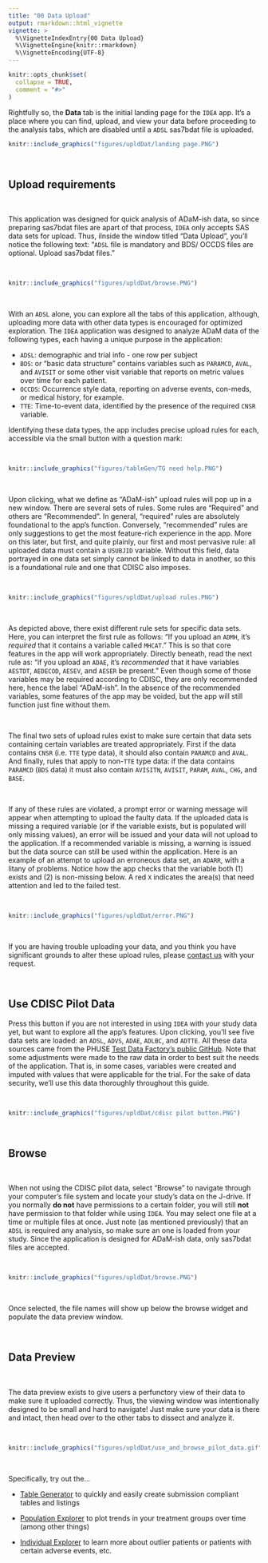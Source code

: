 ```yaml
---
title: "00 Data Upload"
output: rmarkdown::html_vignette
vignette: >
  %\VignetteIndexEntry{00 Data Upload}
  %\VignetteEngine{knitr::rmarkdown}
  %\VignetteEncoding{UTF-8}
---
```


```r
knitr::opts_chunk$set(
  collapse = TRUE,
  comment = "#>"
)
```

Rightfully so, the **Data** tab is the initial landing page for the `IDEA` app. It's a place where you can find, upload, and view your data before proceeding to the analysis tabs, which are disabled until a `ADSL` sas7bdat file is uploaded.

```r
knitr::include_graphics("figures/upldDat/landing page.PNG")
```

<br>

## Upload requirements

<br>

This application was designed for quick analysis of ADaM-ish data, so since preparing sas7bdat files are apart of that process, `IDEA` only accepts SAS data sets for upload. Thus, iInside the window titled "Data Upload", you'll notice the following text: "`ADSL` file is mandatory and BDS/ OCCDS files are optional. Upload sas7bdat files." 

<br>

```r
knitr::include_graphics("figures/upldDat/browse.PNG")
```

<br>

With an `ADSL` alone, you can explore all the tabs of this application, although, uploading more data with other data types is encouraged for optimized exploration. The `IDEA` application was designed to analyze ADaM data of the following types, each having a unique purpose in the application:

- `ADSL`: demographic and trial info - one row per subject
- `BDS`: or "basic data structure" contains variables such as `PARAMCD`, `AVAL`, and `AVISIT` or some other visit variable that reports on metric values over time for each patient.
- `OCCDS`: Occurrence style data, reporting on adverse events, con-meds, or medical history, for example.
- `TTE`: Time-to-event data, identified by the presence of the required `CNSR` variable.

Identifying these data types, the app includes precise upload rules for each, accessible via the small button with a question mark:

<br>

```r
knitr::include_graphics("figures/tableGen/TG need help.PNG")
```

<br>

Upon clicking, what we define as "ADaM-ish" upload rules will pop up in a new window. There are several sets of rules. Some rules are "Required" and others are "Recommended". In general, "required" rules are absolutely foundational to the app's function. Conversely, "recommended" rules are only suggestions to get the most feature-rich experience in the app. More on this later, but first, and quite plainly, our first and most pervasive rule: all uploaded data must contain a `USUBJID` variable. Without this field, data portrayed in one data set simply cannot be linked to data in another, so this is a foundational rule and one that CDISC also imposes.

<br>


```r
knitr::include_graphics("figures/upldDat/upload rules.PNG")
```

<br>

As depicted above, there exist different rule sets for specific data sets. Here, you can interpret the first rule as follows: "If you upload an `ADMH`, it's *required* that it contains a variable called `MHCAT`." This is so that core features in the app will work appropriately. Directly beneath, read the next rule as: "if you upload an `ADAE`, it's *recommended* that it have variables `AESTDT`, `AEDECOD`, `AESEV`, and `AESER` be present." Even though some of those variables may be required according to CDISC, they are only recommended here, hence the label "ADaM-ish". In the absence of the recommended variables, some features of the app may be voided, but the app will still function just fine without them. 

<br>

The final two sets of upload rules exist to make sure certain that data sets containing certain variables are treated appropriately. First if the data contains `CNSR` (i.e. `TTE` type data), it should also contain `PARAMCD` and `AVAL`. And finally, rules that apply to non-`TTE` type data: if the data contains `PARAMCD` (`BDS` data) it must also contain `AVISITN`, `AVISIT`, `PARAM`, `AVAL`, `CHG`, and `BASE`.

<br>

If any of these rules are violated, a prompt error or warning message will appear when attempting to upload the faulty data. If the uploaded data is missing a required variable (or if the variable exists, but is populated will only missing values), an error will be issued and your data will not upload to the application. If a recommended variable is missing, a warning is issued but the data source can still be used within the application. Here is an example of an attempt to upload an erroneous data set, an `ADARR`, with a litany of problems. Notice how the app checks that the variable both (1) exists and (2) is non-missing below. A red `X` indicates the area(s) that need attention and led to the failed test.

<br>

```r
knitr::include_graphics("figures/upldDat/error.PNG")
```

<br>

If you are having trouble uploading your data, and you think you have significant grounds to alter these upload rules, please [contact us](mailto:adshelp@digicomm.jira.com?subject=IDEA App Question/ Request) with your request.

<br>

## Use CDISC Pilot Data

Press this button if you are not interested in using `IDEA` with your study data yet, but  want to explore all the app's features. Upon clicking, you'll see five data sets are loaded: an `ADSL`, `ADVS`, `ADAE`, `ADLBC`, and `ADTTE`. All these data sources came from the PHUSE [Test Data Factory's public GitHub](https://github.com/phuse-org/TestDataFactory/blob/master/Updated/TDF_ADaM/). Note that some adjustments were made to the raw data in order to best suit the needs of the application. That is, in some cases, variables were created and imputed with values that were applicable for the trial. For the sake of data security, we'll use this data thoroughly throughout this guide.

<br>

```r
knitr::include_graphics("figures/upldDat/cdisc pilot button.PNG")
```

<br>

## Browse

<br>

When not using the CDISC pilot data, select "Browse" to navigate through your computer's file system and locate your study's data on the J-drive. If you normally **do not** have permissions to a certain folder, you will still **not** have permission to that folder while using `IDEA`. You may select one file at a time or multiple files at once. Just note (as mentioned previously) that an `ADSL` is required any analysis, so make sure an one is loaded from your study. Since the application is designed for ADaM-ish data, only sas7bdat files are accepted.

<br>

```r
knitr::include_graphics("figures/upldDat/browse.PNG")
```

<br>

Once selected, the file names will show up below the browse widget and populate the data preview window.

<br>


## Data Preview

<br>

The data preview exists to give users a perfunctory view of their data to make sure it uploaded correctly. Thus, the viewing window was intentionally designed to be small and hard to navigate! Just make sure your data is there and intact, then head over to the other tabs to dissect and analyze it.

<br>

```r
knitr::include_graphics("figures/upldDat/use_and_browse_pilot_data.gif")
```

<br>

Specifically, try out the... 

- [Table Generator](https://github.biogen.com/pages/biometrics/IDEA/articles/x01_Table_Generator.html) to quickly and easily create submission compliant tables and listings

- [Population Explorer](https://github.biogen.com/pages/biometrics/IDEA/articles/x02_Pop_Exp.html) to plot trends in your treatment groups over time (among other things)

- [Individual Explorer](https://github.biogen.com/pages/biometrics/IDEA/articles/x03_Indv_Expl.html) to learn more about outlier patients or patients with certain adverse events, etc.

<br>

<br>

<br>

<br>
